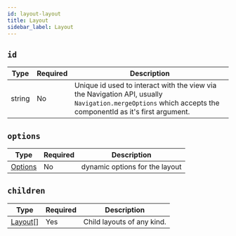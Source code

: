 ```yaml
---
id: layout-layout
title: Layout
sidebar_label: Layout
---
```


## `id`

| Type   | Required | Description                                                                                                                                                    |
| ------ | -------- | -------------------------------------------------------------------------------------------------------------------------------------------------------------- |
| string | No       | Unique id used to interact with the view via the Navigation API, usually `Navigation.mergeOptions` which accepts the componentId as it's first argument. |

## `options`

| Type                    | Required | Description                    |
| ----------------------- | -------- | ------------------------------ |
| [Options](options-root.mdx) | No       | dynamic options for the layout |

## `children`

| Type               | Required | Description                   |
| ------------------ | -------- | ----------------------------- |
| [Layout[]](layout-layout.mdx) | Yes      | Child layouts of any kind. |
